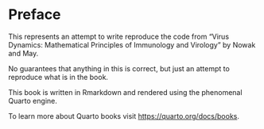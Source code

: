 # Preface {.unnumbered}

This represents an attempt to write reproduce the code from "Virus Dynamics: Mathematical Principles of Immunology and Virology" by Nowak and May.

No guarantees that anything in this is correct, but just an attempt to reproduce what is in the book.

This book is written in Rmarkdown and rendered using the phenomenal Quarto engine.

To learn more about Quarto books visit <https://quarto.org/docs/books>.
